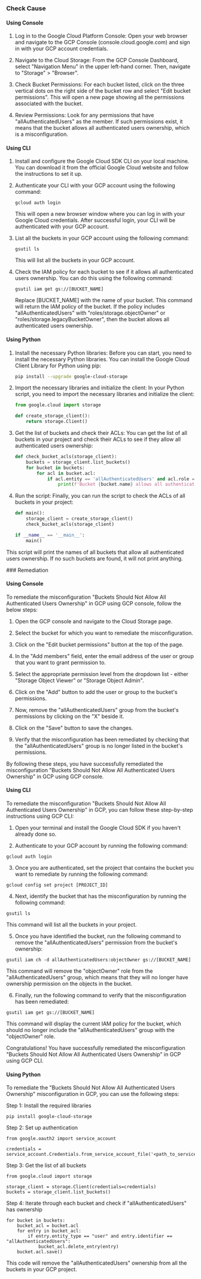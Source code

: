 

<Tabs><Tab title='Cause'>
### Check Cause

#### Using Console

1. Log in to the Google Cloud Platform Console: Open your web browser and navigate to the GCP Console (console.cloud.google.com) and sign in with your GCP account credentials.

2. Navigate to the Cloud Storage: From the GCP Console Dashboard, select "Navigation Menu" in the upper left-hand corner. Then, navigate to "Storage" > "Browser".

3. Check Bucket Permissions: For each bucket listed, click on the three vertical dots on the right side of the bucket row and select "Edit bucket permissions". This will open a new page showing all the permissions associated with the bucket.

4. Review Permissions: Look for any permissions that have "allAuthenticatedUsers" as the member. If such permissions exist, it means that the bucket allows all authenticated users ownership, which is a misconfiguration.

#### Using CLI

1. Install and configure the Google Cloud SDK CLI on your local machine. You can download it from the official Google Cloud website and follow the instructions to set it up.

2. Authenticate your CLI with your GCP account using the following command:
   ```
   gcloud auth login
   ```
   This will open a new browser window where you can log in with your Google Cloud credentials. After successful login, your CLI will be authenticated with your GCP account.

3. List all the buckets in your GCP account using the following command:
   ```
   gsutil ls
   ```
   This will list all the buckets in your GCP account.

4. Check the IAM policy for each bucket to see if it allows all authenticated users ownership. You can do this using the following command:
   ```
   gsutil iam get gs://[BUCKET_NAME]
   ```
   Replace [BUCKET_NAME] with the name of your bucket. This command will return the IAM policy of the bucket. If the policy includes "allAuthenticatedUsers" with "roles/storage.objectOwner" or "roles/storage.legacyBucketOwner", then the bucket allows all authenticated users ownership.

#### Using Python

1. Install the necessary Python libraries: Before you can start, you need to install the necessary Python libraries. You can install the Google Cloud Client Library for Python using pip:

   ```bash
   pip install --upgrade google-cloud-storage
   ```

2. Import the necessary libraries and initialize the client: In your Python script, you need to import the necessary libraries and initialize the client:

   ```python
   from google.cloud import storage

   def create_storage_client():
       return storage.Client()
   ```

3. Get the list of buckets and check their ACLs: You can get the list of all buckets in your project and check their ACLs to see if they allow all authenticated users ownership:

   ```python
   def check_bucket_acls(storage_client):
       buckets = storage_client.list_buckets()
       for bucket in buckets:
           for acl in bucket.acl:
               if acl.entity == 'allAuthenticatedUsers' and acl.role == 'OWNER':
                   print(f'Bucket {bucket.name} allows all authenticated users ownership')
   ```

4. Run the script: Finally, you can run the script to check the ACLs of all buckets in your project:

   ```python
   def main():
       storage_client = create_storage_client()
       check_bucket_acls(storage_client)

   if __name__ == '__main__':
       main()
   ```

This script will print the names of all buckets that allow all authenticated users ownership. If no such buckets are found, it will not print anything.

</Tab>

<Tab title='Remediation'>
### Remediation

#### Using Console

To remediate the misconfiguration "Buckets Should Not Allow All Authenticated Users Ownership" in GCP using GCP console, follow the below steps:
 
1. Open the GCP console and navigate to the Cloud Storage page.

2. Select the bucket for which you want to remediate the misconfiguration.

3. Click on the "Edit bucket permissions" button at the top of the page.

4. In the "Add members" field, enter the email address of the user or group that you want to grant permission to.

5. Select the appropriate permission level from the dropdown list - either "Storage Object Viewer" or "Storage Object Admin".

6. Click on the "Add" button to add the user or group to the bucket's permissions.

7. Now, remove the "allAuthenticatedUsers" group from the bucket's permissions by clicking on the "X" beside it.

8. Click on the "Save" button to save the changes.

9. Verify that the misconfiguration has been remediated by checking that the "allAuthenticatedUsers" group is no longer listed in the bucket's permissions.

By following these steps, you have successfully remediated the misconfiguration "Buckets Should Not Allow All Authenticated Users Ownership" in GCP using GCP console.

#### Using CLI

To remediate the misconfiguration "Buckets Should Not Allow All Authenticated Users Ownership" in GCP, you can follow these step-by-step instructions using GCP CLI:

1. Open your terminal and install the Google Cloud SDK if you haven't already done so.

2. Authenticate to your GCP account by running the following command:

```
gcloud auth login
```

3. Once you are authenticated, set the project that contains the bucket you want to remediate by running the following command:

```
gcloud config set project [PROJECT_ID]
```

4. Next, identify the bucket that has the misconfiguration by running the following command:

```
gsutil ls
```

This command will list all the buckets in your project.

5. Once you have identified the bucket, run the following command to remove the "allAuthenticatedUsers" permission from the bucket's ownership:

```
gsutil iam ch -d allAuthenticatedUsers:objectOwner gs://[BUCKET_NAME]
```

This command will remove the "objectOwner" role from the "allAuthenticatedUsers" group, which means that they will no longer have ownership permission on the objects in the bucket.

6. Finally, run the following command to verify that the misconfiguration has been remediated:

```
gsutil iam get gs://[BUCKET_NAME]
```

This command will display the current IAM policy for the bucket, which should no longer include the "allAuthenticatedUsers" group with the "objectOwner" role.

Congratulations! You have successfully remediated the misconfiguration "Buckets Should Not Allow All Authenticated Users Ownership" in GCP using GCP CLI.

#### Using Python

To remediate the "Buckets Should Not Allow All Authenticated Users Ownership" misconfiguration in GCP, you can use the following steps:

Step 1: Install the required libraries
```
pip install google-cloud-storage
```

Step 2: Set up authentication
```
from google.oauth2 import service_account

credentials = service_account.Credentials.from_service_account_file('<path_to_service_account_file>')
```

Step 3: Get the list of all buckets
```
from google.cloud import storage

storage_client = storage.Client(credentials=credentials)
buckets = storage_client.list_buckets()
```

Step 4: Iterate through each bucket and check if "allAuthenticatedUsers" has ownership
```
for bucket in buckets:
    bucket_acl = bucket.acl
    for entry in bucket_acl:
        if entry.entity_type == "user" and entry.identifier == "allAuthenticatedUsers":
            bucket_acl.delete_entry(entry)
    bucket.acl.save()
```

This code will remove the "allAuthenticatedUsers" ownership from all the buckets in your GCP project.


</Tab>
</Tabs>